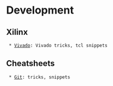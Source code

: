 
= Development =

== Xilinx ==
  * [[Vivado]]: Vivado tricks, tcl snippets 


== Cheatsheets ==
  * [[Git]]: tricks, snippets


